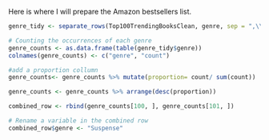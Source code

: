 Here is where I will prepare the Amazon bestsellers list.
```r
genre_tidy <- separate_rows(Top100TrendingBooksClean, genre, sep = ",\\s*")

# Counting the occurrences of each genre
genre_counts <- as.data.frame(table(genre_tidy$genre))
colnames(genre_counts) <- c("genre", "count")
```
```r
#add a proportion collumn
genre_counts<- genre_counts %>% mutate(proportion= count/ sum(count))
```
```r
genre_counts <- genre_counts %>% arrange(desc(proportion))
```
```r
combined_row <- rbind(genre_counts[100, ], genre_counts[101, ])

# Rename a variable in the combined row
combined_row$genre <- "Suspense"
```

